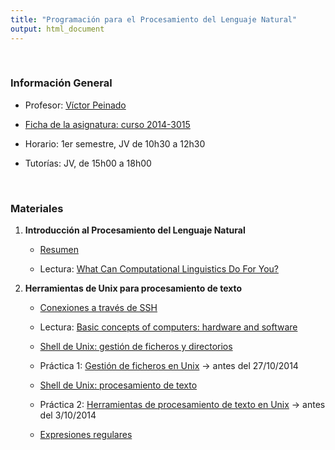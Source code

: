 ```yaml
---
title: "Programación para el Procesamiento del Lenguaje Natural"
output: html_document
---
```


<br/>

### Información General

- Profesor: [Víctor Peinado](mailto:v.peinado@filol.ucm.es)

- [Ficha de la asignatura: curso 2014-3015](ficha-ProgramacionPLN.pdf)

- Horario: 1er semestre, JV de 10h30 a 12h30

- Tutorías: JV, de 15h00 a 18h00


<br/>


### Materiales

1. **Introducción al Procesamiento del Lenguaje Natural**

    - [Resumen](IntroPLN.pdf)

    - Lectura: [What Can Computational Linguistics Do For You?](http://clic.cimec.unitn.it/brian/compLingITC/whatGoodCL.html)


2. **Herramientas de Unix para procesamiento de texto**

    - [Conexiones a través de SSH](conexiones-SSH.pdf)

    - Lectura: [Basic concepts of computers: hardware and software](http://clic.cimec.unitn.it/brian/compLingITC/computers.html)
    
    - [Shell de Unix: gestión de ficheros y directorios](ShellUnix.pdf)
    
    - Práctica 1: [Gestión de ficheros en Unix](progpln-practica1-enunciado.html) &rarr; antes del 27/10/2014
    
    - [Shell de Unix: procesamiento de texto](ShellUnix-proc-text.pdf)
    
    - Práctica 2: [Herramientas de procesamiento de texto en Unix](progpln-practica2-enunciado.html) &rarr; antes del 3/10/2014

    - [Expresiones regulares](Regexes.pdf)
